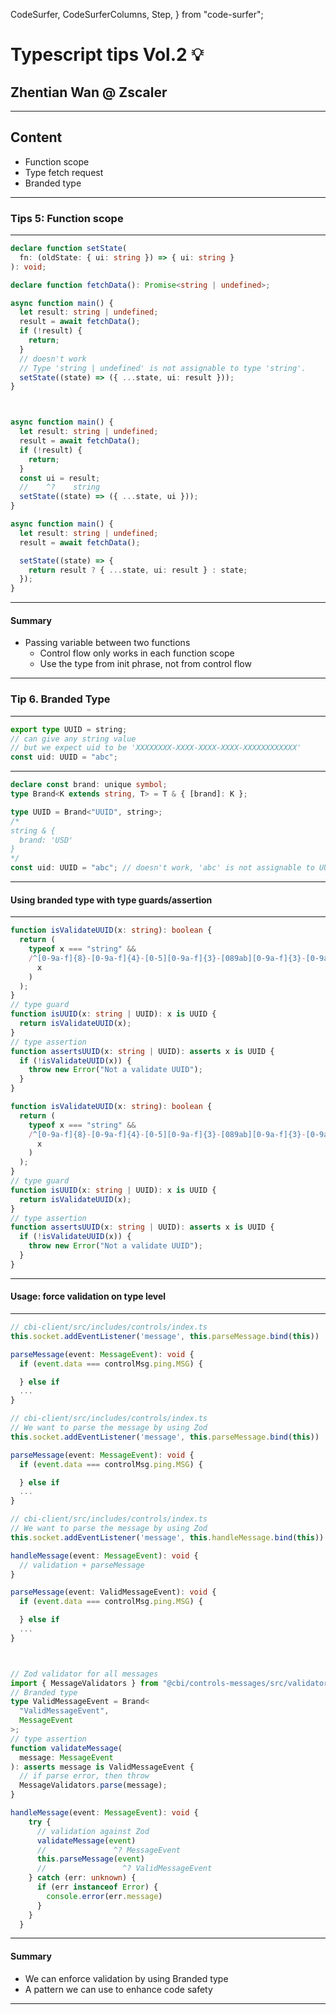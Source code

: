   CodeSurfer,
  CodeSurferColumns,
  Step,
} from "code-surfer";


# Typescript tips Vol.2 💡

## Zhentian Wan @ Zscaler

---

## Content

- Function scope
- Type fetch request
- Branded type

---

### Tips 5: Function scope

---

<CodeSurfer>

```ts subtitle="problem of function scope"
declare function setState(
  fn: (oldState: { ui: string }) => { ui: string }
): void;

declare function fetchData(): Promise<string | undefined>;

async function main() {
  let result: string | undefined;
  result = await fetchData();
  if (!result) {
    return;
  }
  // doesn't work
  // Type 'string | undefined' is not assignable to type 'string'.
  setState((state) => ({ ...state, ui: result }));
}
```

```diff 1:5

```

```diff 7:16

```

```ts subtitle="handle in main() scope"
async function main() {
  let result: string | undefined;
  result = await fetchData();
  if (!result) {
    return;
  }
  const ui = result;
  //    ^?    string
  setState((state) => ({ ...state, ui }));
}
```

```ts subtitle="handle in setState() scope"
async function main() {
  let result: string | undefined;
  result = await fetchData();

  setState((state) => {
    return result ? { ...state, ui: result } : state;
  });
}
```

</CodeSurfer>

---

#### Summary

- Passing variable between two functions
  - Control flow only works in each function scope
  - Use the type from init phrase, not from control flow

---

### Tip 6. Branded Type

---

<CodeSurfer>

```ts subtitle="problem"
export type UUID = string;
// can give any string value
// but we expect uid to be 'XXXXXXXX-XXXX-XXXX-XXXX-XXXXXXXXXXXX'
const uid: UUID = "abc";
```

</CodeSurfer>

---

<CodeSurfer>

```ts subtitle="define a branded type"
declare const brand: unique symbol;
type Brand<K extends string, T> = T & { [brand]: K };
```

```ts subtitle="use a branded type"
type UUID = Brand<"UUID", string>;
/*
string & {
  brand: 'USD'
}
*/
const uid: UUID = "abc"; // doesn't work, 'abc' is not assignable to UUID
```

</CodeSurfer>

---

#### Using branded type with type guards/assertion

---

<CodeSurfer>

```ts
function isValidateUUID(x: string): boolean {
  return (
    typeof x === "string" &&
    /^[0-9a-f]{8}-[0-9a-f]{4}-[0-5][0-9a-f]{3}-[089ab][0-9a-f]{3}-[0-9a-f]{12}$/i.test(
      x
    )
  );
}
// type guard
function isUUID(x: string | UUID): x is UUID {
  return isValidateUUID(x);
}
// type assertion
function assertsUUID(x: string | UUID): asserts x is UUID {
  if (!isValidateUUID(x)) {
    throw new Error("Not a validate UUID");
  }
}
```

```ts
function isValidateUUID(x: string): boolean {
  return (
    typeof x === "string" &&
    /^[0-9a-f]{8}-[0-9a-f]{4}-[0-5][0-9a-f]{3}-[089ab][0-9a-f]{3}-[0-9a-f]{12}$/i.test(
      x
    )
  );
}
// type guard
function isUUID(x: string | UUID): x is UUID {
  return isValidateUUID(x);
}
// type assertion
function assertsUUID(x: string | UUID): asserts x is UUID {
  if (!isValidateUUID(x)) {
    throw new Error("Not a validate UUID");
  }
}
```

</CodeSurfer>

---

#### Usage: force validation on type level

---

<CodeSurfer>

```ts
// cbi-client/src/includes/controls/index.ts
this.socket.addEventListener('message', this.parseMessage.bind(this))

parseMessage(event: MessageEvent): void {
  if (event.data === controlMsg.ping.MSG) {

  } else if
  ...
}

```

```ts
// cbi-client/src/includes/controls/index.ts
// We want to parse the message by using Zod
this.socket.addEventListener('message', this.parseMessage.bind(this))

parseMessage(event: MessageEvent): void {
  if (event.data === controlMsg.ping.MSG) {

  } else if
  ...
}

```

```ts
// cbi-client/src/includes/controls/index.ts
// We want to parse the message by using Zod
this.socket.addEventListener('message', this.handleMessage.bind(this))

handleMessage(event: MessageEvent): void {
  // validation + parseMessage
}

parseMessage(event: ValidMessageEvent): void {
  if (event.data === controlMsg.ping.MSG) {

  } else if
  ...
}

```

```diff 3[40:58],5:7

```

```diff 9[21:37]

```

```ts
// Zod validator for all messages
import { MessageValidators } from "@cbi/controls-messages/src/validators";
// Branded type
type ValidMessageEvent = Brand<
  "ValidMessageEvent",
  MessageEvent
>;
// type assertion
function validateMessage(
  message: MessageEvent
): asserts message is ValidMessageEvent {
  // if parse error, then throw
  MessageValidators.parse(message);
}
```

```ts
handleMessage(event: MessageEvent): void {
    try {
      // validation against Zod
      validateMessage(event)
      //               ^? MessageEvent
      this.parseMessage(event)
      //                 ^? ValidMessageEvent
    } catch (err: unknown) {
      if (err instanceof Error) {
        console.error(err.message)
      }
    }
  }
```

</CodeSurfer>

---

#### Summary

- We can enforce validation by using Branded type
- A pattern we can use to enhance code safety

---

